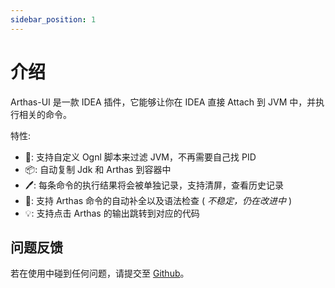```yaml
---
sidebar_position: 1
---
```


# 介绍

Arthas-UI 是一款 IDEA 插件，它能够让你在 IDEA 直接 Attach 到 JVM 中，并执行相关的命令。

特性:

- 📖: 支持自定义 Ognl 脚本来过滤 JVM，不再需要自己找 PID
- 📦: 自动复制 Jdk 和 Arthas 到容器中
- 🖊: 每条命令的执行结果将会被单独记录，支持清屏，查看历史记录
- 🔎: 支持 Arthas 命令的自动补全以及语法检查 ( *不稳定，仍在改进中* )
- 💡: 支持点击 Arthas 的输出跳转到对应的代码


## 问题反馈

若在使用中碰到任何问题，请提交至 [Github](https://github.com/vudsen/arthas-ui/issues)。
